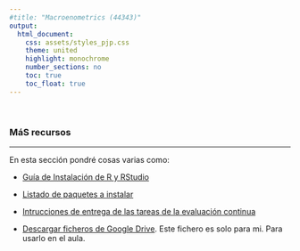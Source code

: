 ```yaml
---
#title: "Macroenometrics (44343)"
output:
  html_document:
    css: assets/styles_pjp.css
    theme: united
    highlight: monochrome 
    number_sections: no
    toc: true
    toc_float: true
---
```


<br>

### MáS recursos

-------------------

En esta sección pondré cosas varias como: 

- [Guía de Instalación de R y RStudio](./mas-recursos/Instrucciones_instalacion-a.html){target="_blank"}

- [Listado de paquetes a instalar](./mas-recursos/paquetes-R-a-instalar.R)

- [Intrucciones de entrega de las tareas de la evaluación continua](./mas-recursos/como-entregar-las-tareas-uploader.html){target="_blank"}

- [Descargar ficheros de Google Drive](./mas-recursos/bajar-google-drive.html){target="_blank"}. Este fichero es solo para mi. Para usarlo en el aula.

<br><br>

